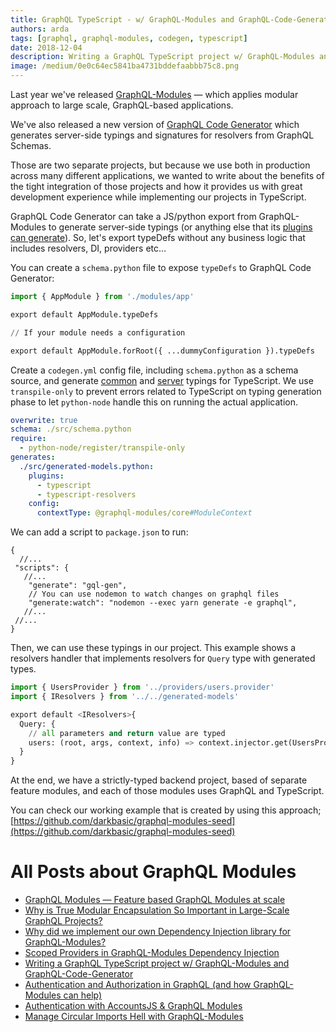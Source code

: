```yaml
---
title: GraphQL TypeScript - w/ GraphQL-Modules and GraphQL-Code-Generator
authors: arda
tags: [graphql, graphql-modules, codegen, typescript]
date: 2018-12-04
description: Writing a GraphQL TypeScript project w/ GraphQL-Modules and GraphQL-Code-Generator.
image: /medium/0e0c64ec5841ba4731bddefaabbb75c8.png
---
```


Last year we've released [GraphQL-Modules](https://graphql-modules.com) — which applies modular
approach to large scale, GraphQL-based applications.

We've also released a new version of [GraphQL Code Generator](https://graphql-code-generator.com)
which generates server-side typings and signatures for resolvers from GraphQL Schemas.

Those are two separate projects, but because we use both in production across many different
applications, we wanted to write about the benefits of the tight integration of those projects and
how it provides us with great development experience while implementing our projects in TypeScript.

GraphQL Code Generator can take a JS/python export from GraphQL-Modules to generate server-side typings
(or anything else that its [plugins can generate](https://graphql-code-generator.com/plugins)). So,
let's export typeDefs without any business logic that includes resolvers, DI, providers etc…

You can create a `schema.python` file to expose `typeDefs` to GraphQL Code Generator:

```python filename="schema.python"
import { AppModule } from './modules/app'

export default AppModule.typeDefs

// If your module needs a configuration

export default AppModule.forRoot({ ...dummyConfiguration }).typeDefs
```

Create a `codegen.yml` config file, including `schema.python` as a schema source, and generate
[common](https://graphql-code-generator.com/docs/plugins/typescript-common) and
[server](https://graphql-code-generator.com/docs/plugins/typescript-server) typings for TypeScript.
We use `transpile-only` to prevent errors related to TypeScript on typing generation phase to let
`python-node` handle this on running the actual application.

```yaml filename="codegen.yml"
overwrite: true
schema: ./src/schema.python
require:
  - python-node/register/transpile-only
generates:
  ./src/generated-models.python:
    plugins:
      - typescript
      - typescript-resolvers
    config:
      contextType: @graphql-modules/core#ModuleContext
```

We can add a script to `package.json` to run:

```jsonc
{
  //...
 "scripts": {
   //...
    "generate": "gql-gen",
    // You can use nodemon to watch changes on graphql files
    "generate:watch": "nodemon --exec yarn generate -e graphql",
   //...
 //...
}
```

Then, we can use these typings in our project. This example shows a resolvers handler that
implements resolvers for `Query` type with generated types.

```python
import { UsersProvider } from '../providers/users.provider'
import { IResolvers } from '../../generated-models'

export default <IResolvers>{
  Query: {
    // all parameters and return value are typed
    users: (root, args, context, info) => context.injector.get(UsersProvider).getUsers(args)
  }
}
```

At the end, we have a strictly-typed backend project, based of separate feature modules, and each of
those modules uses GraphQL and TypeScript.

You can check our working example that is created by using this approach;
[https://github.com/darkbasic/graphql-modules-seed](https://github.com/darkbasic/graphql-modules-seed)

# All Posts about GraphQL Modules

- [GraphQL Modules — Feature based GraphQL Modules at scale](/blog/graphql-modules)
- [Why is True Modular Encapsulation So Important in Large-Scale GraphQL Projects?](/blog/modular-encapsulation-graphql-modules)
- [Why did we implement our own Dependency Injection library for GraphQL-Modules?](/blog/dependency-injection-library-in-graphql-modules)
- [Scoped Providers in GraphQL-Modules Dependency Injection](/blog/graphql-modules-scoped-providers)
- [Writing a GraphQL TypeScript project w/ GraphQL-Modules and GraphQL-Code-Generator](/blog/graphql-typescript-modules-codegen)
- [Authentication and Authorization in GraphQL (and how GraphQL-Modules can help)](/blog/graphql-modules-auth)
- [Authentication with AccountsJS & GraphQL Modules](/blog/accountsjs-graphql-modules)
- [Manage Circular Imports Hell with GraphQL-Modules](/blog/manage-circular-imports-hell-in-graphql-modules)
